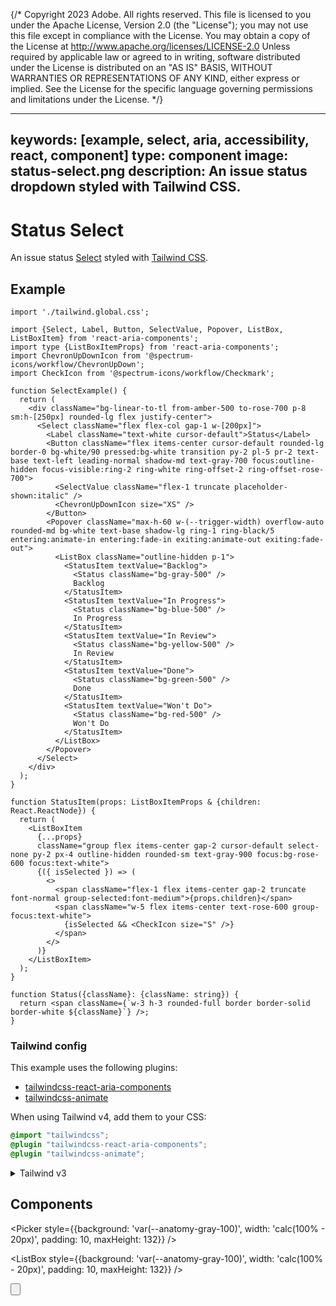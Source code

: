{/* Copyright 2023 Adobe. All rights reserved.
This file is licensed to you under the Apache License, Version 2.0 (the "License");
you may not use this file except in compliance with the License. You may obtain a copy
of the License at http://www.apache.org/licenses/LICENSE-2.0
Unless required by applicable law or agreed to in writing, software distributed under
the License is distributed on an "AS IS" BASIS, WITHOUT WARRANTIES OR REPRESENTATIONS
OF ANY KIND, either express or implied. See the License for the specific language
governing permissions and limitations under the License. */}



---
keywords: [example, select, aria, accessibility, react, component]
type: component
image: status-select.png
description: An issue status dropdown styled with Tailwind CSS.
---

# Status Select

An issue status [Select](../Select.html) styled with [Tailwind CSS](https://tailwindcss.com/).

## Example

```tsx import
import './tailwind.global.css';
```

```tsx example standalone
import {Select, Label, Button, SelectValue, Popover, ListBox, ListBoxItem} from 'react-aria-components';
import type {ListBoxItemProps} from 'react-aria-components';
import ChevronUpDownIcon from '@spectrum-icons/workflow/ChevronUpDown';
import CheckIcon from '@spectrum-icons/workflow/Checkmark';

function SelectExample() {
  return (
    <div className="bg-linear-to-tl from-amber-500 to-rose-700 p-8 sm:h-[250px] rounded-lg flex justify-center">
      <Select className="flex flex-col gap-1 w-[200px]">
        <Label className="text-white cursor-default">Status</Label>
        <Button className="flex items-center cursor-default rounded-lg border-0 bg-white/90 pressed:bg-white transition py-2 pl-5 pr-2 text-base text-left leading-normal shadow-md text-gray-700 focus:outline-hidden focus-visible:ring-2 ring-white ring-offset-2 ring-offset-rose-700">
          <SelectValue className="flex-1 truncate placeholder-shown:italic" />
          <ChevronUpDownIcon size="XS" />
        </Button>
        <Popover className="max-h-60 w-(--trigger-width) overflow-auto rounded-md bg-white text-base shadow-lg ring-1 ring-black/5 entering:animate-in entering:fade-in exiting:animate-out exiting:fade-out">
          <ListBox className="outline-hidden p-1">
            <StatusItem textValue="Backlog">
              <Status className="bg-gray-500" />
              Backlog
            </StatusItem>
            <StatusItem textValue="In Progress">
              <Status className="bg-blue-500" />
              In Progress
            </StatusItem>
            <StatusItem textValue="In Review">
              <Status className="bg-yellow-500" />
              In Review
            </StatusItem>
            <StatusItem textValue="Done">
              <Status className="bg-green-500" />
              Done
            </StatusItem>
            <StatusItem textValue="Won't Do">
              <Status className="bg-red-500" />
              Won't Do
            </StatusItem>
          </ListBox>
        </Popover>
      </Select>
    </div>
  );
}

function StatusItem(props: ListBoxItemProps & {children: React.ReactNode}) {
  return (
    <ListBoxItem
      {...props}
      className="group flex items-center gap-2 cursor-default select-none py-2 px-4 outline-hidden rounded-sm text-gray-900 focus:bg-rose-600 focus:text-white">
      {({ isSelected }) => (
        <>
          <span className="flex-1 flex items-center gap-2 truncate font-normal group-selected:font-medium">{props.children}</span>
          <span className="w-5 flex items-center text-rose-600 group-focus:text-white">
            {isSelected && <CheckIcon size="S" />}
          </span>
        </>
      )}
    </ListBoxItem>
  );
}

function Status({className}: {className: string}) {
  return <span className={`w-3 h-3 rounded-full border border-solid border-white ${className}`} />;
}
```

### Tailwind config

This example uses the following plugins:

* [tailwindcss-react-aria-components](../styling.html#plugin)
* [tailwindcss-animate](https://github.com/jamiebuilds/tailwindcss-animate)

When using Tailwind v4, add them to your CSS:

```css render=false
@import "tailwindcss";
@plugin "tailwindcss-react-aria-components";
@plugin "tailwindcss-animate";
```

<details>

<summary style={{fontWeight: 'bold'}}><ChevronRight size="S" /> Tailwind v3</summary>

When using Tailwind v3, add the plugins to your `tailwind.config.js` instead:

```tsx
module.exports = {
  // ...
  plugins: [
    require('tailwindcss-react-aria-components'),
    require('tailwindcss-animate')
  ]
};
```

**Note**: When using Tailwind v3, install `tailwindcss-react-aria-components` version 1.x instead of 2.x.

</details>

## Components

<section className={styles.cardGroup} data-size="small">

<ExampleCard
  url="../Select.html"
  title="Select"
  description="A select displays a collapsible list of options, and allows a user to select one of them.">
  <Picker style={{background: 'var(--anatomy-gray-100)', width: 'calc(100% - 20px)', padding: 10, maxHeight: 132}} />
</ExampleCard>

<ExampleCard
  url="../ListBox.html"
  title="ListBox"
  description="A listbox allows a user to select one or more options from a list.">
  <ListBox style={{background: 'var(--anatomy-gray-100)', width: 'calc(100% - 20px)', padding: 10, maxHeight: 132}} />
</ExampleCard>

<ExampleCard
  url="../Popover.html"
  title="Popover"
  description="A popover displays content in context with a trigger element.">
  <Popover />
</ExampleCard>

<ExampleCard
  url="../Button.html"
  title="Button"
  description="A button allows a user to perform an action.">
  <Button />
</ExampleCard>

</section>
